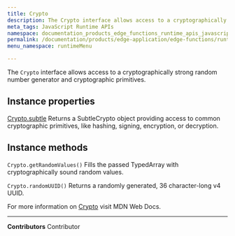 ```yaml
---
title: Crypto
description: The Crypto interface allows access to a cryptographically strong random number generator and to cryptographic primitives.
meta_tags: JavaScript Runtime APIs
namespace: documentation_products_edge_functions_runtime_apis_javascript_crypto
permalink: /documentation/products/edge-application/edge-functions/runtime-apis/javascript/crypto/
menu_namespace: runtimeMenu

---
```


The `Crypto` interface allows access to a cryptographically strong random number generator and cryptographic primitives.

## Instance properties

[Crypto.subtle](/en/documentation/products/edge-application/edge-functions/runtime-apis/javascript/subtle-crypto/)
Returns a SubtleCrypto object providing access to common cryptographic primitives, like hashing, signing, encryption, or decryption.

## Instance methods

`Crypto.getRandomValues()`
Fills the passed TypedArray with cryptographically sound random values.

`Crypto.randomUUID()`
Returns a randomly generated, 36 character-long v4 UUID.

For more information on [Crypto](https://developer.mozilla.org/en-US/docs/Web/API/Crypto) visit MDN Web Docs.



---


**Contributors** <ContributorList>Contributor</ContributorList>
